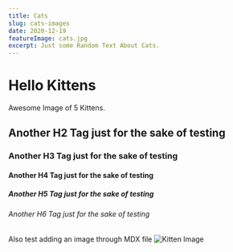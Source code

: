 ```yaml
---
title: Cats
slug: cats-images
date: 2020-12-19
featureImage: cats.jpg
excerpt: Just some Random Text About Cats.
---
```

# Hello Kittens

Awesome Image of 5 Kittens.

## Another H2 Tag just for the sake of testing
### Another H3 Tag just for the sake of testing
#### Another H4 Tag just for the sake of testing
##### Another H5 Tag just for the sake of testing
###### Another H6 Tag just for the sake of testing

Also test adding an image through MDX file
![Kitten Image](./cats.jpg)